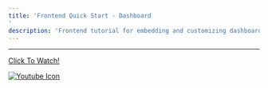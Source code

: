 ```yaml
---
title: 'Frontend Quick Start - Dashboard'
description: 'Frontend tutorial for embedding and customizing dashboard presentations and user interactions.'
---
```


---

[Click To Watch!](https://youtu.be/0W3wF99K2r4)

[![Youtube Icon](https://curator.interworks.com/file/youtube-icon-svg)](https://youtu.be/0W3wF99K2r4)
